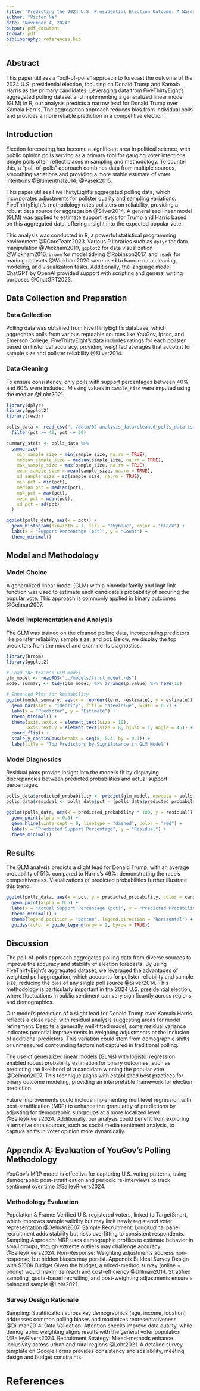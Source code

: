 ```yaml
---
title: "Predicting the 2024 U.S. Presidential Election Outcome: A Narrow Lead for Trump over Harris Using a Poll-of-Polls Approach"
author: "Victor Ma"
date: "November 4, 2024"
output: pdf_document
format: pdf
bibliography: references.bib
---
```


## Abstract
This paper utilizes a “poll-of-polls” approach to forecast the outcome of the 2024 U.S. presidential election, focusing on Donald Trump and Kamala Harris as the primary candidates. Leveraging data from FiveThirtyEight's aggregated polling dataset and implementing a generalized linear model (GLM) in R, our analysis predicts a narrow lead for Donald Trump over Kamala Harris. The aggregation approach reduces bias from individual polls and provides a more reliable prediction in a competitive election.

## Introduction
Election forecasting has become a significant area in political science, with public opinion polls serving as a primary tool for gauging voter intentions. Single polls often reflect biases in sampling and methodology. To counter this, a “poll-of-polls” approach combines data from multiple sources, smoothing variations and providing a more stable estimate of voter intentions @Blumenthal2014; @Pasek2015.

This paper utilizes FiveThirtyEight’s aggregated polling data, which incorporates adjustments for pollster quality and sampling variations. FiveThirtyEight’s methodology rates pollsters on reliability, providing a robust data source for aggregation @Silver2014. A generalized linear model (GLM) was applied to estimate support levels for Trump and Harris based on this aggregated data, offering insight into the expected popular vote.

This analysis was conducted in R, a powerful statistical programming environment @RCoreTeam2023. Various R libraries such as `dplyr` for data manipulation @Wickham2019, `ggplot2` for data visualization @Wickham2016, `broom` for model tidying @Robinson2017, and `readr` for reading datasets @Wickham2020 were used to handle data cleaning, modeling, and visualization tasks. Additionally, the language model ChatGPT by OpenAI provided support with scripting and general writing purposes @ChatGPT2023.

## Data Collection and Preparation

### Data Collection
Polling data was obtained from FiveThirtyEight’s database, which aggregates polls from various reputable sources like YouGov, Ipsos, and Emerson College. FiveThirtyEight's data includes ratings for each pollster based on historical accuracy, providing weighted averages that account for sample size and pollster reliability @Silver2014.

### Data Cleaning
To ensure consistency, only polls with support percentages between 40% and 60% were included. Missing values in `sample_size` were imputed using the median @Lohr2021.

```r
library(dplyr)
library(ggplot2)
library(readr)

polls_data <- read_csv("../data/02-analysis_data/cleaned_polls_data.csv") %>%
  filter(pct >= 40, pct <= 60)

summary_stats <- polls_data %>%
  summarize(
    min_sample_size = min(sample_size, na.rm = TRUE),
    median_sample_size = median(sample_size, na.rm = TRUE),
    max_sample_size = max(sample_size, na.rm = TRUE),
    mean_sample_size = mean(sample_size, na.rm = TRUE),
    sd_sample_size = sd(sample_size, na.rm = TRUE),
    min_pct = min(pct),
    median_pct = median(pct),
    max_pct = max(pct),
    mean_pct = mean(pct),
    sd_pct = sd(pct)
  )

ggplot(polls_data, aes(x = pct)) +
  geom_histogram(binwidth = 1, fill = "skyblue", color = "black") +
  labs(x = "Support Percentage (pct)", y = "Count") +
  theme_minimal()
```

## Model and Methodology

### Model Choice
A generalized linear model (GLM) with a binomial family and logit link function was used to estimate each candidate's probability of securing the popular vote. This approach is commonly applied in binary outcomes @Gelman2007.

### Model Implementation and Analysis
The GLM was trained on the cleaned polling data, incorporating predictors like pollster reliability, sample size, and pct. Below, we display the top predictors from the model and examine its diagnostics.

```r
library(broom)
library(ggplot2)

# Load the trained GLM model
glm_model <- readRDS("../models/first_model.rds")
model_summary <- tidy(glm_model) %>% arrange(p.value) %>% head(10)

# Enhanced Plot for Readability
ggplot(model_summary, aes(x = reorder(term, -estimate), y = estimate)) +
  geom_bar(stat = "identity", fill = "steelblue", width = 0.7) +
  labs(x = "Predictor", y = "Estimate") +
  theme_minimal() +
  theme(axis.text.x = element_text(size = 10),
        axis.text.y = element_text(size = 8, hjust = 1, angle = 45)) +
  coord_flip() +
  scale_y_continuous(breaks = seq(0, 0.4, by = 0.1)) +
  labs(title = "Top Predictors by Significance in GLM Model")

```

### Model Diagnostics
Residual plots provide insight into the model’s fit by displaying discrepancies between predicted probabilities and actual support percentages.

```r

polls_data$predicted_probability <- predict(glm_model, newdata = polls_data, type = "response")
polls_data$residual <- polls_data$pct - (polls_data$predicted_probability * 100)

ggplot(polls_data, aes(x = predicted_probability * 100, y = residual)) +
  geom_point(alpha = 0.5) +
  geom_hline(yintercept = 0, linetype = "dashed", color = "red") +
  labs(x = "Predicted Support Percentage", y = "Residual") +
  theme_minimal()
```
## Results
The GLM analysis predicts a slight lead for Donald Trump, with an average probability of 51% compared to Harris’s 49%, demonstrating the race's competitiveness. Visualizations of predicted probabilities further illustrate this trend.

```r

ggplot(polls_data, aes(x = pct, y = predicted_probability, color = candidate_name)) +
  geom_point(alpha = 0.5) +
  labs(x = "Actual Support Percentage (pct)", y = "Predicted Probability") +
  theme_minimal() +
  theme(legend.position = "bottom", legend.direction = "horizontal") +
  guides(color = guide_legend(nrow = 2, byrow = TRUE))

```

## Discussion
The poll-of-polls approach aggregates polling data from diverse sources to improve the accuracy and stability of election forecasts. By using FiveThirtyEight's aggregated dataset, we leveraged the advantages of weighted poll aggregation, which accounts for pollster reliability and sample size, reducing the bias of any single poll source @Silver2014. This methodology is particularly important in the 2024 U.S. presidential election, where fluctuations in public sentiment can vary significantly across regions and demographics.

Our model’s prediction of a slight lead for Donald Trump over Kamala Harris reflects a close race, with residual analysis suggesting areas for model refinement. Despite a generally well-fitted model, some residual variance indicates potential improvements in weighting adjustments or the inclusion of additional predictors. This variation could stem from demographic shifts or unmeasured confounding factors not captured in traditional polling.

The use of generalized linear models (GLMs) with logistic regression enabled robust probability estimation for binary outcomes, such as predicting the likelihood of a candidate winning the popular vote @Gelman2007. This technique aligns with established best practices for binary outcome modeling, providing an interpretable framework for election prediction.

Future improvements could include implementing multilevel regression with post-stratification (MRP) to enhance the granularity of predictions by adjusting for demographic subgroups at a more localized level @BaileyRivers2024. Additionally, our analysis could benefit from exploring alternative data sources, such as social media sentiment analysis, to capture shifts in voter opinion more dynamically.



## Appendix A: Evaluation of YouGov’s Polling Methodology
YouGov's MRP model is effective for capturing U.S. voting patterns, using demographic post-stratification and periodic re-interviews to track sentiment over time @BaileyRivers2024.

### Methodology Evaluation
Population & Frame: Verified U.S. registered voters, linked to TargetSmart, which improves sample validity but may limit newly registered voter representation @Gelman2007.
Sample Recruitment: Longitudinal panel recruitment adds stability but risks overfitting to consistent respondents.
Sampling Approach: MRP uses demographic profiles to estimate behavior in small groups, though extreme outliers may challenge accuracy @BaileyRivers2024.
Non-Response: Weighting adjustments address non-response, but hidden biases may persist.
Appendix B: Ideal Survey Design with $100K Budget
Given the budget, a mixed-method survey (online + phone) would maximize reach and cost-efficiency @Dillman2014. Stratified sampling, quota-based recruiting, and post-weighting adjustments ensure a balanced sample @Lohr2021.

### Survey Design Rationale
Sampling: Stratification across key demographics (age, income, location) addresses common polling biases and maximizes representativeness @Dillman2014.
Data Validation: Attention checks improve data quality, while demographic weighting aligns results with the general voter population @BaileyRivers2024.
Recruitment Strategy: Mixed-methods enhance inclusivity across urban and rural regions @Lohr2021.
A detailed survey template on Google Forms provides consistency and scalability, meeting design and budget constraints.



# References